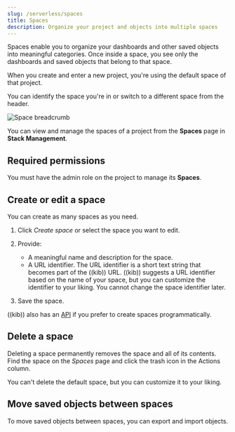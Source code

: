 ```yaml
---
slug: /serverless/spaces
title: Spaces
description: Organize your project and objects into multiple spaces
---
```


Spaces enable you to organize your dashboards and other saved
objects into meaningful categories. Once inside a space, you see only
the dashboards and saved objects that belong to that space.

When you create and enter a new project, you're using the default space of that project.

You can identify the space you're in or switch to a different space from the header.

![Space breadcrumb](images/space-breadcrumb.png)

You can view and manage the spaces of a project from the **Spaces** page in **Stack Management**.

## Required permissions

You must have the admin role on the project to manage its **Spaces**.

## Create or edit a space

You can create as many spaces as you need. 

1. Click *Create space* or select the space you want to edit.

2. Provide:
    - A meaningful name and description for the space.
    - A URL identifier. The URL identifier is a short text string that becomes part of the ((kib)) URL. ((kib)) suggests a URL identifier based on the name of your space, but you can customize the identifier to your liking. You cannot change the space identifier later.

3. Save the space.

((kib)) also has an [API](https://www.elastic.co/docs/api/doc/serverless)
if you prefer to create spaces programmatically.

## Delete a space

Deleting a space permanently removes the space and all of its contents.
Find the space on the *Spaces* page and click the trash icon in the Actions column.

You can't delete the default space, but you can customize it to your liking.

## Move saved objects between spaces

To move saved objects between spaces, you can <DocLink slug="/serverless/saved-objects">export and import objects</DocLink>.
